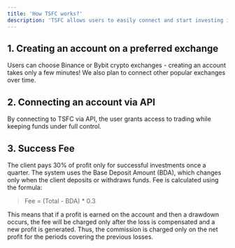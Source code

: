 ```yaml
---
title: 'How TSFC works?'
description: 'TSFC allows users to easily connect and start investing in just three steps:'
---
```


## 1. Creating an account on a preferred exchange
Users can choose Binance or Bybit crypto exchanges - creating an account takes only a few minutes! We also plan to connect other popular exchanges over time. 

## 2. Connecting an account via API
By connecting to TSFC via API, the user grants access to trading while keeping funds under full control.

## 3. Success Fee
The client pays 30% of profit only for successful investments once a quarter. The system uses the Base Deposit Amount (BDA), which changes only when the client deposits or withdraws funds.
Fee is calculated using the formula:
> Fee = (Total - BDA) * 0.3

This means that if a profit is earned on the account and then a drawdown occurs, the fee will be charged only after the loss is compensated and a new profit is generated. Thus, the commission is charged only on the net profit for the periods covering the previous losses.

